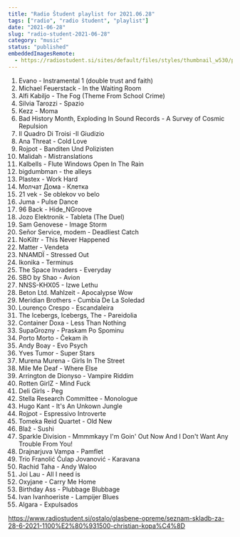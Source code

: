 ```yaml
---
title: "Radio Študent playlist for 2021.06.28"
tags: ["radio", "radio študent", "playlist"]
date: "2021-06-28"
slug: "radio-student-2021-06-28"
category: "music"
status: "published"
embeddedImagesRemote:
  - https://radiostudent.si/sites/default/files/styles/thumbnail_w530/public/slike/2021-06-28-seznam-skladb-za-28-6-2021-1100%E2%80%931500-christian-kopa%C4%8D-127672.jpg
---
```



1. Evano - Instramental 1 (double trust and faith)
2. Michael Feuerstack - In the Waiting Room
3. Alfi Kabiljo - The Fog (Theme From School Crime)
4. Silvia Tarozzi - Spazio
5. Kezz - Moma
6. Bad History Month, Exploding In Sound Records - A Survey of Cosmic Repulsion
7. Il Quadro Di Troisi -Il Giudizio
8. Ana Threat - Cold Love
9. Rojpot - Banditen Und Polizisten
10. Malidah - Mistranslations
11. Kalbells - Flute Windows Open In The Rain
12. bigdumbman - the alleys
13. Plastex - Work Hard
14. Молчат Дома - Клетка
15. 21 vek - Se oblekov vo belo
16. Juma - Pulse Dance
17. 96 Back - Hide_NGroove
18. Jozo Elektronik - Tableta (The Duel)
19. Sam Genovese - Image Storm
20. Señor Service, modem - Deadliest Catch
21. NoKiltr - This Never Happened
22. Matter - Vendeta
23. NNAMDÏ - Stressed Out
24. Ikonika - Terminus
25. The Space Invaders - Everyday
26. SBO by Shao - Avion
27. NNSS-KHX05 - Izwe Lethu
28. Beton Ltd. Mahlzeit - Apocalypse Wow
29. Meridian Brothers - Cumbia De La Soledad
30. Lourenço Crespo - Escandaleira
31. The Icebergs, Icebergs, The - Pareidolia
32. Container Doxa - Less Than Nothing
33. SupaGrozny - Praskam Po Spominu
34. Porto Morto - Čekam ih
35. Andy Boay - Evo Psych
36. Yves Tumor - Super Stars
37. Murena Murena - Girls In The Street
38. Mile Me Deaf - Where Else
39. Arrington de Dionyso - Vampire Riddim
40. Rotten GirlZ - Mind Fuck
41. Deli Girls - Peg
42. Stella Research Committee - Monologue
43. Hugo Kant - It's An Unkown Jungle
44. Rojpot - Espressivo Introverte
45. Tomeka Reid Quartet - Old New
46. Blaž - Sushi
47. Sparkle Division - Mmmmkayy I'm Goin' Out Now And I Don't Want Any Trouble From You!
48. Drajnarjuva Vampa - Pamflet
49. Trio Franolić Ćulap Jovanović - Karavana
50. Rachid Taha - Andy Waloo
51. Joi Lau - All I need is
52. Oxyjane - Carry Me Home
53. Birthday Ass - Plubbage Blubbage
54. Ivan Ivanhoeriste - Lampijer Blues
55. Algara - Expulsados

https://www.radiostudent.si/ostalo/glasbene-opreme/seznam-skladb-za-28-6-2021-1100%E2%80%931500-christian-kopa%C4%8D

<div
  style={{
    gridArea: "1/1",
    position: "relative",
    placeItems: "center",
    display: "grid",
  }}
>
  <GatsbyImage
    style={{ marginTop: "2em" }}
    imgStyle={{ border: "3px dotted tomato" }}
    alt=""
    image={getImage(props.remoteImages[0])}
  />
</div>
